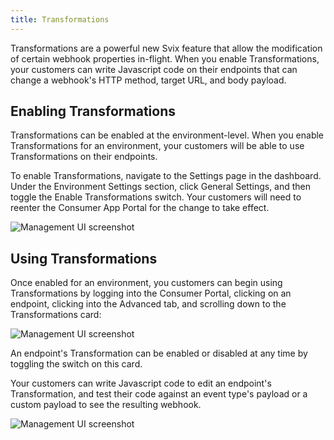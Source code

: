 ```yaml
---
title: Transformations
---
```


Transformations are a powerful new Svix feature that allow the modification of certain webhook properties in-flight. When you enable Transformations, your customers can write Javascript code on their endpoints that can change a webhook's HTTP method, target URL, and body payload.

## Enabling Transformations

Transformations can be enabled at the environment-level. When you enable Transformations for an environment, your customers will be able to use Transformations on their endpoints.

To enable Transformations, navigate to the Settings page in the dashboard. Under the Environment Settings section, click General Settings, and then toggle the Enable Transformations switch. Your customers will need to reenter the Consumer App Portal for the change to take effect.

![Management UI screenshot](./img/enable-transformations.png)

## Using Transformations

Once enabled for an environment, you customers can begin using Transformations by logging into the Consumer Portal, clicking on an endpoint, clicking into the Advanced tab, and scrolling down to the Transformations card:

![Management UI screenshot](./img/transformations-card.png)

An endpoint's Transformation can be enabled or disabled at any time by toggling the switch on this card.

Your customers can write Javascript code to edit an endpoint's Transformation, and test their code against an event type's payload or a custom payload to see the resulting webhook.

![Management UI screenshot](./img/edit-transformation.png)
